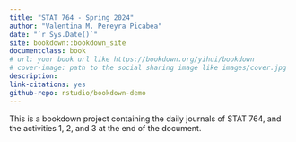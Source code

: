 ```yaml
--- 
title: "STAT 764 - Spring 2024"
author: "Valentina M. Pereyra Picabea"
date: "`r Sys.Date()`"
site: bookdown::bookdown_site
documentclass: book
# url: your book url like https://bookdown.org/yihui/bookdown
# cover-image: path to the social sharing image like images/cover.jpg
description:
link-citations: yes
github-repo: rstudio/bookdown-demo
---
```


This is a bookdown project containing the daily journals of STAT 764,
  and the activities 1, 2, and 3 at the end of the document.